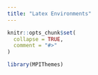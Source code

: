 ```yaml
---
title: "Latex Environments"
---
```


```r
knitr::opts_chunk$set(
  collapse = TRUE,
  comment = "#>"
)
```

```r
library(MPIThemes)
```
